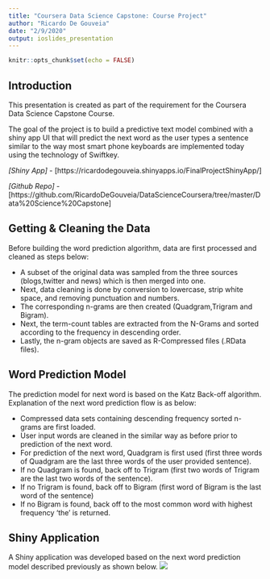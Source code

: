 ```yaml
---
title: "Coursera Data Science Capstone: Course Project"
author: "Ricardo De Gouveia"
date: "2/9/2020"
output: ioslides_presentation
---
```


```r
knitr::opts_chunk$set(echo = FALSE)
```

## Introduction

This presentation is created as part of the requirement for the Coursera Data Science Capstone Course.


The goal of the project is to build a predictive text model combined with a shiny app UI that will predict the next word as the user types a sentence similar to the way most smart phone keyboards are implemented today using the technology of Swiftkey.

*[Shiny App]* - [https://ricardodegouveia.shinyapps.io/FinalProjectShinyApp/]

*[Github Repo]* - [https://github.com/RicardoDeGouveia/DataScienceCoursera/tree/master/Data%20Science%20Capstone]


\newpage 

## Getting & Cleaning the Data

Before building the word prediction algorithm, data are first processed and cleaned as steps below:


- A subset of the original data was sampled from the three sources (blogs,twitter and news) which is then merged into one.
- Next, data cleaning is done by conversion to lowercase, strip white space, and removing punctuation and numbers.
- The corresponding n-grams are then created (Quadgram,Trigram and Bigram).
- Next, the term-count tables are extracted from the N-Grams and sorted according to the frequency in descending order.
- Lastly, the n-gram objects are saved as R-Compressed files (.RData files).

\newpage

## Word Prediction Model

The prediction model for next word is based on the Katz Back-off algorithm. Explanation of the next word prediction flow is as below:

- Compressed data sets containing descending frequency sorted n-grams are first loaded.
- User input words are cleaned in the similar way as before prior to prediction of the next word.
- For prediction of the next word, Quadgram is first used (first three words of Quadgram are the last three words of the user provided sentence).
- If no Quadgram is found, back off to Trigram (first two words of Trigram are the last two words of the sentence).
- If no Trigram is found, back off to Bigram (first word of Bigram is the last word of the sentence)
- If no Bigram is found, back off to the most common word with highest frequency 'the' is returned.


\newpage

## Shiny Application

A Shiny application was developed based on the next word prediction model described previously as shown below. </span><img src="./app.png"></img>